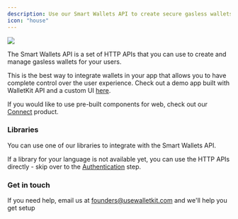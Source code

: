```yaml
---
description: Use our Smart Wallets API to create secure gasless wallets for your users
icon: "house"
---
```


<img noZoom src="/images/smart_wallets_overview.png" />

The Smart Wallets API is a set of HTTP APIs that you can use to create and manage gasless wallets for your users.

This is the best way to integrate wallets in your app that allows you to have complete control over the user experience. Check out a demo app built with WalletKit API and a custom UI [here](https://demo.usewalletkit.com).

<Note>If you would like to use pre-built components for web, check out our [Connect](/connect) product.</Note>

### Libraries
You can use one of our libraries to integrate with the Smart Wallets API.

<CardGroup cols={3}>
<Card title="Typescript" icon="square-js" href="libraries/typescript"></Card>
<Card title="iOS" icon="apple" href="libraries/ios"></Card>
<Card title="Android" icon="android" href="libraries/android"></Card>
</CardGroup>

 If a library for your language is not available yet, you can use the HTTP APIs directly - skip over to the [Authentication](authentication/overview) step.

 ### Get in touch

 If you need help, email us at founders@usewalletkit.com and we'll help you get setup
